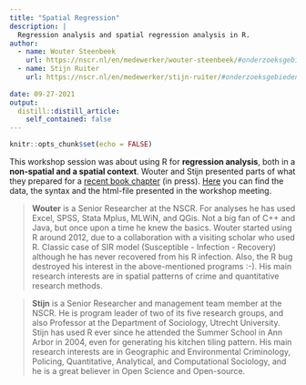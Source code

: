 ```yaml
---
title: "Spatial Regression"
description: |
  Regression analysis and spatial regression analysis in R.
author:
  - name: Wouter Steenbeek
    url: https://nscr.nl/en/medewerker/wouter-steenbeek/#onderzoeksgebieden
  - name: Stijn Ruiter  
    url: https://nscr.nl/en/medewerker/stijn-ruiter/#onderzoeksgebieden
    
date: 09-27-2021
output:
  distill::distill_article:
    self_contained: false
---
```




```r
knitr::opts_chunk$set(echo = FALSE)
```

This workshop session was about using R for **regression analysis**, both in a **non-spatial and a spatial context**. Wouter and Stijn presented parts of what they prepared for a [recent book chapter](https://osf.io/jwnqx) (in press). [Here](https://github.com/Jonkman1/NSCR_Web/tree/main/_posts/2021-09-27-spatialregression) you can find the data, the syntax and the html-file presented in the workshop meeting.

> **Wouter** is a Senior Researcher at the NSCR. For analyses he has used Excel, SPSS, Stata Mplus, MLWiN, and QGis. Not a big fan of C++ and Java, but once upon a time he knew the basics. Wouter started using R around 2012, due to a collaboration with a visiting scholar who used R. Classic case of SIR model (Susceptible - Infection - Recovery) although he has never recovered from his R infection. Also, the R bug destroyed his interest in the above-mentioned programs :-). His main research interests are in spatial patterns of crime and quantitative research methods.

> **Stijn** is a Senior Researcher and management team member at the NSCR. He is program leader of two of its five research groups, and also Professor at the Department of Sociology, Utrecht University. Stijn has used R ever since he attended the Summer School in Ann Arbor in 2004, even for generating his kitchen tiling pattern. His main research interests are in Geographic and Environmental Criminology, Policing, Quantitative, Analytical, and Computational Sociology, and he is a great believer in Open Science and Open-source.
 
 
